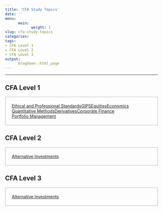 ```yaml
---
title: 'CFA Study Topics'
date: ''
menu:
      main:
            weight: 1
slug: cfa-study-topics
categories:
tags:
- CFA Level 1
- CFA Level 2
- CFA Level 3
output:
      blogdown::html_page
---
```


<hr>

## CFA Level 1

<span style="display: flex; flex-wrap: wrap; padding: 20px; border: 2px solid lightgrey;"> 
      <a id="btn__blue" href="../cfa-level-1-ethical-and-professional-standards-part-1">Ethical and Professional Standards</a> 
      <a id="btn__purple" href="../cfa-level-1-gips-part-1">GIPS</a> <a id="btn__orange" href="../cfa-level-1-equities-part-1">Equities</a> 
      <a id="btn__green" href="../cfa-level-1-economics-part-1">Economics</a> <a id="btn__red" href="../cfa-level-1-quantitative-methods-part-1">Quantitative Methods</a> 
      <a id="btn__brown" href="../cfa-level-1-derivatives-part-1">Derivatives</a> <a id="btn__yellow" href="../cfa-level-1-corporate-finance-part-1">Corporate Finance</a> 
      <a id="btn__pink" href="../cfa-level-1-portfolio-management-part-1">Portfolio Management</a>
</span>


## CFA Level 2

<span style="display: flex; flex-wrap: wrap; padding: 20px; border: 2px solid lightgrey;"> 
      <a id="btn__red" href="../cfa-level-2-alternative-investments-part-1">Alternative Investments</a> 
</span>



## CFA Level 3

<span style="display: flex; flex-wrap: wrap; padding: 20px; border: 2px solid lightgrey;"> 
      <a id="btn__blue" href="../cfa-level-3-alternative-investments-part-1">Alternative Investments</a> 
</span>



